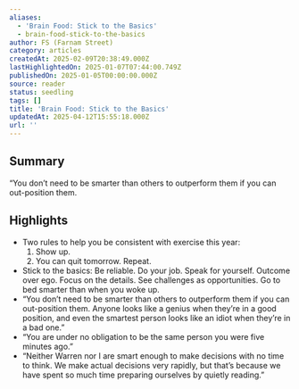 ```yaml
---
aliases:
  - 'Brain Food: Stick to the Basics'
  - brain-food-stick-to-the-basics
author: FS (Farnam Street)
category: articles
createdAt: 2025-02-09T20:38:49.000Z
lastHighlightedOn: 2025-01-07T07:44:00.749Z
publishedOn: 2025-01-05T00:00:00.000Z
source: reader
status: seedling
tags: []
title: 'Brain Food: Stick to the Basics'
updatedAt: 2025-04-12T15:55:18.000Z
url: ''
---
```

## Summary

“You don’t need to be smarter than others to outperform them if you can out-position them.

## Highlights

- Two rules to help you be consistent with exercise this year:
  1. Show up.
  2. You can quit tomorrow.
  Repeat.
- Stick to the basics:
  Be reliable.
  Do your job.
  Speak for yourself.
  Outcome over ego.
  Focus on the details.
  See challenges as opportunities.
  Go to bed smarter than when you woke up.
- “You don’t need to be smarter than others to outperform them if you can out-position them. Anyone looks like a genius when they’re in a good position, and even the smartest person looks like an idiot when they’re in a bad one.”
- “You are under no obligation to be the same person you were five minutes ago.”
- “﻿Neither Warren nor I are smart enough to make decisions with no time to think. We make actual decisions very rapidly, but that’s because we have spent so much time preparing ourselves by quietly reading.”

